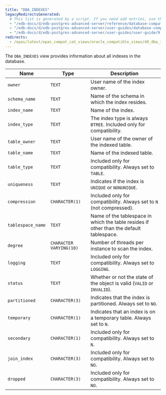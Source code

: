 ```yaml
---
title: "DBA_INDEXES"
legacyRedirectsGenerated:
  # This list is generated by a script. If you need add entries, use the `legacyRedirects` key.
  - "/edb-docs/d/edb-postgres-advanced-server/reference/database-compatibility-for-oracle-developers-reference-guide/9.6/Database_Compatibility_for_Oracle_Developers_Reference_Guide.1.140.html"
  - "/edb-docs/d/edb-postgres-advanced-server/user-guides/database-compatibility-for-oracle-developers-guide/9.5/Database_Compatibility_for_Oracle_Developers_Guide.1.254.html"
  - "/edb-docs/d/edb-postgres-advanced-server/user-guides/user-guide/9.5/EDB_Postgres_Enterprise_Guide.1.200.html"
redirects:
  - /epas/latest/epas_compat_cat_views/oracle_compatible_views/40_dba_indexes/ #generated for docs/epas/reorg-role-use-case-mode
---
```


<div id="dba_indexes" class="registered_link"></div>

The `DBA_INDEXES` view provides information about all indexes in the database.

| Name              | Type                    | Description                                                                             |
| ----------------- | ----------------------- | --------------------------------------------------------------------------------------- |
| `owner`           | `TEXT`                  | User name of the index owner.                                                         |
| `schema_name`     | `TEXT`                  | Name of the schema in which the index resides.                                          |
| `index_name`      | `TEXT`                  | Name of the index.                                                                  |
| `index_type`      | `TEXT`                  | The index type is always `BTREE`. Included only for compatibility.                      |
| `table_owner`     | `TEXT`                  | User name of the owner of the indexed table.                                            |
| `table_name`      | `TEXT`                  | Name of the indexed table.                                                          |
| `table_type`      | `TEXT`                  | Included only for compatibility. Always set to `TABLE`.                                 |
| `uniqueness`      | `TEXT`                  | Indicates if the index is `UNIQUE` or `NONUNIQUE`.                                      |
| `compression`     | `CHARACTER(1)`          | Included only for compatibility. Always set to `N` (not compressed).                    |
| `tablespace_name` | `TEXT`                  | Name of the tablespace in which the table resides if other than the default tablespace. |
| `degree`          | `CHARACTER VARYING(10)` | Number of threads per instance to scan the index.                                       |
| `logging`         | `TEXT`                  | Included only for compatibility. Always set to `LOGGING`.                               |
| `status`          | `TEXT`                  | Whether or not the state of the object is valid (`VALID` or `INVALID`).                |
| `partitioned`     | `CHARACTER(3)`          | Indicates that the index is partitioned. Always set to `NO`.                            |
| `temporary`       | `CHARACTER(1)`          | Indicates that an index is on a temporary table. Always set to `N`.                     |
| `secondary`       | `CHARACTER(1)`          | Included only for compatibility. Always set to `N`.                                     |
| `join_index`      | `CHARACTER(3)`          | Included only for compatibility. Always set to `NO`.                                    |
| `dropped`         | `CHARACTER(3)`          | Included only for compatibility. Always set to `NO`.                                    |
